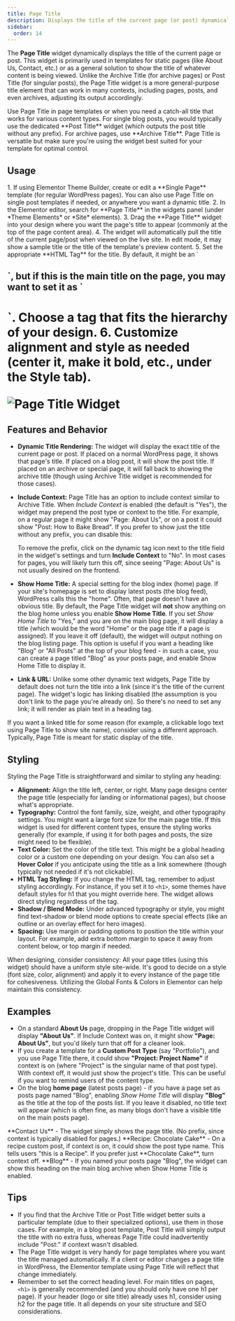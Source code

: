```yaml
---
title: Page Title
description: Displays the title of the current page (or post) dynamically, with options to include context like the post type and to hide on the blog homepage.
sidebar:
  order: 14
---
```



The **Page Title** widget dynamically displays the title of the current page or post. This widget is primarily used in templates for static pages (like About Us, Contact, etc.) or as a general solution to show the title of whatever content is being viewed. Unlike the Archive Title (for archive pages) or Post Title (for singular posts), the Page Title widget is a more general-purpose title element that can work in many contexts, including pages, posts, and even archives, adjusting its output accordingly.

<Aside type="note" title='When to use'>
Use Page Title in page templates or when you need a catch-all title that works for various content types. For single blog posts, you would typically use the dedicated **Post Title** widget (which outputs the post title without any prefix). For archive pages, use **Archive Title**. Page Title is versatile but make sure you're using the widget best suited for your template for optimal control.
</Aside>

## Usage

<Steps>
1. If using Elementor Theme Builder, create or edit a **Single Page** template (for regular WordPress pages). You can also use Page Title on single post templates if needed, or anywhere you want a dynamic title.
2. In the Elementor editor, search for **Page Title** in the widgets panel (under *Theme Elements* or *Site* elements).
3. Drag the **Page Title** widget into your design where you want the page's title to appear (commonly at the top of the page content area).
4. The widget will automatically pull the title of the current page/post when viewed on the live site. In edit mode, it may show a sample title or the title of the template's preview content.
5. Set the appropriate **HTML Tag** for the title. By default, it might be an `<h2>`, but if this is the main title on the page, you may want to set it as `<h1>`. Choose a tag that fits the hierarchy of your design.
6. Customize alignment and style as needed (center it, make it bold, etc., under the Style tab).
</Steps>

![Page Title Widget](https://cdn.webilia.com/u/d/2025/08/vertex-widget-page-title.png)

## Features and Behavior

- **Dynamic Title Rendering:** The widget will display the exact title of the current page or post. If placed on a normal WordPress page, it shows that page's title. If placed on a blog post, it will show the post title. If placed on an archive or special page, it will fall back to showing the archive title (though using Archive Title widget is recommended for those cases).
- **Include Context:** Page Title has an option to include context similar to Archive Title. When *Include Context* is enabled (the default is "Yes"), the widget may prepend the post type or context to the title. For example, on a regular page it might show "Page: About Us", or on a post it could show "Post: How to Bake Bread". If you prefer to show just the title without any prefix, you can disable this:
  
  <Badge text="Tip" variant="tip"/> To remove the prefix, click on the dynamic tag icon next to the title field in the widget's settings and turn **Include Context** to "No". In most cases for pages, you will likely turn this off, since seeing "Page: About Us" is not usually desired on the frontend.
- **Show Home Title:** A special setting for the blog index (home) page. If your site's homepage is set to display latest posts (the blog feed), WordPress calls this the "home". Often, that page doesn't have an obvious title. By default, the Page Title widget will **not** show anything on the blog home unless you enable **Show Home Title**. If you set *Show Home Title* to "Yes," and you are on the main blog page, it will display a title (which would be the word "Home" or the page title if a page is assigned). If you leave it off (default), the widget will output nothing on the blog listing page. This option is useful if you want a heading like "Blog" or "All Posts" at the top of your blog feed - in such a case, you can create a page titled "Blog" as your posts page, and enable Show Home Title to display it.
- **Link & URL:** Unlike some other dynamic text widgets, Page Title by default does not turn the title into a link (since it's the title of the current page). The widget's logic has linking disabled (the assumption is you don't link to the page you're already on). So there's no need to set any link; it will render as plain text in a heading tag.

<Aside type="tip">
If you want a linked title for some reason (for example, a clickable logo text using Page Title to show site name), consider using a different approach. Typically, Page Title is meant for static display of the title.
</Aside>

## Styling

Styling the Page Title is straightforward and similar to styling any heading:

- **Alignment:** Align the title left, center, or right. Many page designs center the page title (especially for landing or informational pages), but choose what's appropriate.
- **Typography:** Control the font family, size, weight, and other typography settings. You might want a large font size for the main page title. If this widget is used for different content types, ensure the styling works generally (for example, if using it for both pages and posts, the size might need to be flexible).
- **Text Color:** Set the color of the title text. This might be a global heading color or a custom one depending on your design. You can also set a **Hover Color** if you anticipate using the title as a link somewhere (though typically not needed if it's not clickable).
- **HTML Tag Styling:** If you change the HTML tag, remember to adjust styling accordingly. For instance, if you set it to `<h1>`, some themes have default styles for h1 that you might override here. The widget allows direct styling regardless of the tag.
- **Shadow / Blend Mode:** Under advanced typography or style, you might find text-shadow or blend mode options to create special effects (like an outline or an overlay effect for hero images).
- **Spacing:** Use margin or padding options to position the title within your layout. For example, add extra bottom margin to space it away from content below, or top margin if needed.

<Aside type="note">
When designing, consider consistency: All your page titles (using this widget) should have a uniform style site-wide. It's good to decide on a style (font size, color, alignment) and apply it to every instance of the page title for cohesiveness. Utilizing the Global Fonts & Colors in Elementor can help maintain this consistency.
</Aside>

## Examples

- On a standard **About Us** page, dropping in the Page Title widget will display **"About Us"**. If Include Context was on, it might show **"Page: About Us"**, but you'd likely turn that off for a cleaner look.
- If you create a template for a **Custom Post Type** (say "Portfolio"), and you use Page Title there, it could show **"Project: Project Name"** if context is on (where "Project" is the singular name of that post type). With context off, it would just show the project's title. This can be useful if you want to remind users of the content type.
- On the blog **home page** (latest posts page) - if you have a page set as posts page named "Blog", enabling *Show Home Title* will display **"Blog"** as the title at the top of the posts list. If you leave it disabled, no title text will appear (which is often fine, as many blogs don't have a visible title on the main posts page).

<CardGrid>
  <Card title="Regular Page">
    **Contact Us** - The widget simply shows the page title. (No prefix, since context is typically disabled for pages.)
  </Card>
  <Card title="Custom Post Type">
    **Recipe: Chocolate Cake** - On a recipe custom post, if context is on, it could show the post type name. This tells users "this is a Recipe". If you prefer just **Chocolate Cake**, turn context off.
  </Card>
  <Card title="Blog Home">
    **Blog** - If you named your posts page "Blog", the widget can show this heading on the main blog archive when Show Home Title is enabled.
  </Card>
</CardGrid>

## Tips

- If you find that the Archive Title or Post Title widget better suits a particular template (due to their specialized options), use them in those cases. For example, in a blog post template, Post Title will simply output the title with no extra fuss, whereas Page Title could inadvertently include "Post:" if context wasn't disabled.
- The Page Title widget is very handy for page templates where you want the title managed automatically. If a client or editor changes a page title in WordPress, the Elementor template using Page Title will reflect that change immediately.
- Remember to set the correct heading level. For main titles on pages, `<h1>` is generally recommended (and you should only have one h1 per page). If your header (logo or site title) already uses h1, consider using h2 for the page title. It all depends on your site structure and SEO considerations.